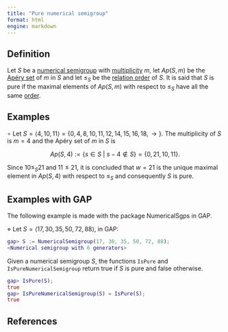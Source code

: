 ```yaml
---
title: "Pure numerical semigroup"
format: html
engine: markdown
---
```


<!-- [Bry10] Bryant, L., Goto numbers of a numerical semigroup ring and the Gorensteiness of associated graded rings, Comm. Algebra, 38 (6) (2010), 2092--2128. -->

## Definition

Let $S$ be a [numerical semigroup](../Basic-concepts/Numerical-semigroup.qmd) with [multiplicity](../Basic-concepts/Multiplicity.qmd) $m$, let $Ap(S,m)$ be the [Apéry set](../Basic-concepts/Apery-set.qmd) of $m$ in $S$ and let $\le_S$ be the [relation order](../Basic-concepts/Relation-order-NS.qmd) of $S$. It is said that $S$ is pure if the maximal elements of $Ap(S,m)$ with respect to $\le_S$ have all the same [order](../Fact-and-div/Order-of-an-element.qmd).

## Examples

$\circ$ Let $S = \langle 4, 10, 11 \rangle = \{0, 4, 8, 10, 11, 12, 14, 15, 16, 18, \rightarrow\}$. The multiplicity of $S$ is $m = 4$ and the Apéry set of $m$ in $S$ is

$$
Ap(S,4) := \{s \in S ~ | ~ s - 4 \not \in S\} = \{0, 21, 10, 11\}.
$$ 

Since $10 \le_S 21$ and $11 \le 21$, it is concluded that $w = 21$ is the unique maximal element in $Ap(S,4)$ with respect to $\le_S$ and consequently $S$ is pure.

## Examples with GAP

The following example is made with the package NumericalSgps in GAP.

$\diamond$ Let $S = \langle 17, 30, 35, 50, 72, 88 \rangle$, in GAP:

``` gap
gap> S := NumericalSemigroup(17, 30, 35, 50, 72, 88);
<Numerical semigroup with 6 generators>
```

Given a numerical semigroup $S$, the functions `IsPure` and `IsPureNumericalSemigroup` return true if $S$ is pure and false otherwise.

``` gap
gap> IsPure(S);
true
gap> IsPureNumericalSemigroup(S) = IsPure(S);
true
```

## References

